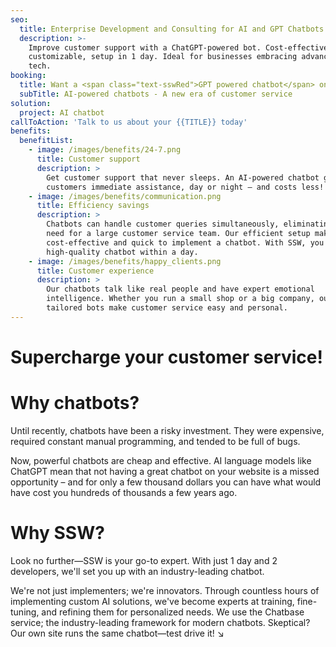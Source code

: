 ```yaml
---
seo:
  title: Enterprise Development and Consulting for AI and GPT Chatbots
  description: >-
    Improve customer support with a ChatGPT-powered bot. Cost-effective,
    customizable, setup in 1 day. Ideal for businesses embracing advanced AI
    tech.
booking:
  title: Want a <span class="text-sswRed">GPT powered chatbot</span> on your website?
  subTitle: AI-powered chatbots - A new era of customer service
solution:
  project: AI chatbot
callToAction: 'Talk to us about your {{TITLE}} today'
benefits:
  benefitList:
    - image: /images/benefits/24-7.png
      title: Customer support
      description: >
        Get customer support that never sleeps. An AI-powered chatbot gives your
        customers immediate assistance, day or night – and costs less!
    - image: /images/benefits/communication.png
      title: Efficiency savings
      description: >
        Chatbots can handle customer queries simultaneously, eliminating the
        need for a large customer service team. Our efficient setup makes it
        cost-effective and quick to implement a chatbot. With SSW, you get a
        high-quality chatbot within a day.
    - image: /images/benefits/happy_clients.png
      title: Customer experience
      description: >
        Our chatbots talk like real people and have expert emotional
        intelligence. Whether you run a small shop or a big company, our
        tailored bots make customer service easy and personal.
---
```


# Supercharge your **customer service!**

# **Why chatbots?**

Until recently, chatbots have been a risky investment. They were expensive, required constant manual programming, and tended to be full of bugs.

Now, powerful chatbots are cheap and effective. AI language models like ChatGPT mean that not having a great chatbot on your website is a missed opportunity – and for only a few thousand dollars you can have what would have cost you hundreds of thousands a few years ago.

# **Why SSW?**

Look no further—SSW is your go-to expert. With just 1 day and 2 developers, we'll set you up with an industry-leading chatbot.

We're not just implementers; we're innovators. Through countless hours of implementing custom AI solutions, we've become experts at training, fine-tuning, and refining them for personalized needs. We use the Chatbase service; the industry-leading framework for modern chatbots. Skeptical? Our own site runs the same chatbot—test drive it! ↘
